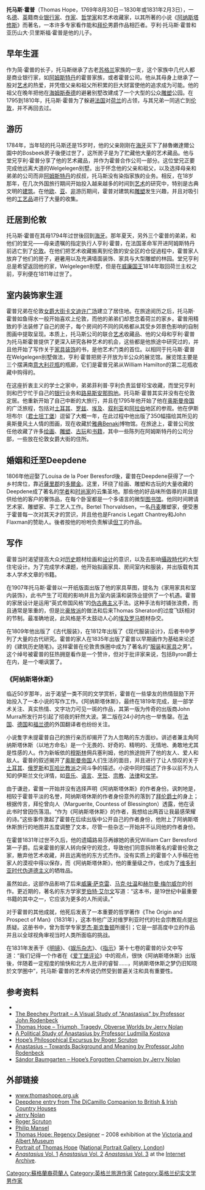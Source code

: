 {{No footnotes|time=2014-01-24T20:46:31+00:00}}
'''托马斯·霍普'''（Thomas Hope，1769年8月30日－1830年或1831年2月3日），一名[[德|德]]、[[英|英]]籍商业[[银行家|银行家]]、[[作家|作家]]、[[哲学家|哲学家]]和艺术收藏家，以其所著的小说《[[阿纳斯塔修斯|阿纳斯塔修斯]]》而著名，一本许多专家看作能和[[拜伦|拜伦]]男爵作品相匹者。亨利·托马斯·霍普和亚历山大·贝里斯福·霍普是他的儿子。

==早年生涯==
作为简·霍普的长子，托马斯继承了古老[[苏格兰|苏格兰]]家族的一支，这个家族中几代人都是商业银行家，如[[阿姆斯特丹|阿姆斯特丹]]的霍普家族，或者霍普公司。他从其母身上继承了一股对[[艺术|艺术]]的热爱，并凭借父亲和祖父所积累的巨大财富使他的追求成为可能。他的祖父在晚年把他在[[海姆斯泰德|海姆斯泰德]]的避暑别墅{{link-en|赫魯嫩達爾公園|Groenendaal Park}}改建成了一个大型的公众[[雕塑|雕塑]]公园。在1795到1810年，托马斯·霍普为了躲避[[法国|法国]]对[[荷兰|荷兰]]的占领，与其兄弟一同逃亡到[[伦敦|伦敦]]，并不再回去过。

==游历==
1784年，当年轻的托马斯还是15岁时，他的父亲刚刚在[[海牙|海牙]]买下了赫魯嫩達爾公園中的Bosbeek房子後便过世了，这所房子是为了贮藏他大量的艺术藏品。他与堂兄亨利·霍普分享了他的艺术藏品，并作为霍普合作公司一部分。这位堂兄正要完成他远离大道的Welgelegen别墅。出于怀念他的父亲和祖父，以及选择母亲和弟弟的公司而非[[阿姆斯特丹|阿姆斯特丹]]的叔叔，托马斯没有染指家族的业务。相反，在18岁那年，在几次外国旅行期间开始投入越来越多的时间到[[艺术|艺术]]的研究中，特别是古典文明的[[建筑|建筑]]。在他[[欧洲|欧]]、[[亚洲|亚]]、[[非洲|非]]游历期间，霍普对建筑和[[雕塑|雕塑]]发生兴趣，并且对吸引他的[[工艺品|工艺品]]进行了大量的收集。

==迁居到伦敦==
托马斯·霍普在其母1794年过世後回到[[海牙|海牙]]。那年夏天，另外三个霍普的弟弟，和他们的堂兄——母亲遗嘱的指定执行人亨利·霍普，在法国革命军开进阿姆斯特丹前逃亡到了[[伦敦|伦敦]]。在他们把艺术收藏搬离到伦敦的安全区的仓促過程中，霍普家人放弃了他们的房子，避暑用以及充满墙面装饰、家具与大型雕塑的林园。堂兄亨利总是希望返回他的家，Welgelegen别墅，但是在[[威廉国王|威廉国王]]1814年取回荷兰主权之前，亨利便在1811年过世了。

==室内装饰家生涯==
霍普兄弟在伦敦[[女爵大街|女爵大街]][[卡文迪许广场|卡文迪许广场]]建立了居住地。在旅途阅历之后，托马斯·霍普如鱼得水一般开始喜欢上伦敦，而他的弟弟们却思念着荷兰的家乡。霍普用精致的手法装修了自己的房子，每个房间的不同的风格都从其受乡郊景色影响的自制图画中提取呈现。本质上，托马斯公司的联合[[艺术|艺术]]收藏品、他的父母和亨利·霍普为托马斯霍普提供了更深入研究各种艺术的机会，这些都是他旅途中研究过的，并且他开始了写作关于[[家具|家具]][[装饰|装饰]]的书，是他艺术门类的首位。以相同于托马斯·霍普在Welgelegen别墅做法，亨利·霍普把房子开放为半公众的展览馆。展览馆主要是三个摆满南[[意大利|意大利]][[花瓶|花瓶]]的瓶廊，它们是霍普兄弟从William Hamilton的第二花瓶收藏中购得的。

在这座折衷主义的学士之家中，弟弟菲利普·亨利负责监督珍宝收藏，而堂兄亨利则和巴宁忙于自己的[[银行|银行]]业务和[[路易斯安那购地|路易斯安那购地]]。托马斯·霍普其实并没有在伦敦定居。他重新开始了自己中断的大旅行，并且在1795年他开始了他在[[奥斯曼帝国|奥斯曼帝国]]的广泛旅程，包括对[[土耳其|土耳其]]、[[罗兹|罗兹]]、[[埃及|埃及]]、[[叙利亚|叙利亚]]和[[阿拉伯|阿拉伯]]地区的参观。他在伊斯坦布尔（[[君士坦丁堡|君士坦丁堡]]）逗留了大概一年，在此过程中他出版了350幅描绘其所见的奥斯曼风土人情的图画，现在收藏於[[雅典|雅典]]Benaki博物馆。在旅途上，霍普公司放任他收藏了许多[[绘画|绘画]]、[[雕塑|雕塑]]、[[古玩|古玩]]和[[书籍|书籍]]，其中一些陈列在阿姆斯特丹的公司分部，一些放在伦敦女爵大街的住所。

==婚姻和迁至Deepdene==
1806年他迎娶了Louisa de la Poer Beresford後，霍普在Deepdene获得了一个乡村席位，靠近[[薩里郡|薩里郡]]的[[多爾金|多爾金]]。这里，环绕了绘画、雕塑和古玩的大量收藏的Deepdene成了著名的[[学者|学者]]和[[时尚家|时尚家]]的云集圣地。那些他的好品味所倡導的并且提供给他的客户的奢饰品，在每个卧室都是一个多语言的微型[[图书馆|图书馆]]。他同时间聘请艺术家、雕塑家、手工艺人工作。Bertel Thorvaldsen，一名[[丹麦|丹麦]]雕塑家，便受惠于霍普每一次对其天才的赏识，并且他也是Francis Legatt Chantrey和John Flaxman的赞助人。後者按他的吩咐负责解读[[但丁|但丁]]的作品。

==写作==
霍普当时渴望提高大众对[[历史|历史]]题材绘画和[[设计|设计]]的意识，以及去影响[[攝政時代|攝政時代]]的大型住宅设计。为了完成学术课题，他开始拟画家具、房间室内和服装，并出版载有其本人学术文章的书籍。

在1907年托马斯·霍普以一开纸版面出版了他的家具草图，提名为《家用家具和室内装饰》，此书产生了可观的影响并且为室内装潢和装饰业提供了一个机遇。霍普的家居设计是运用“英式帝国风格”的[[伪古典主义|伪古典主义]]手法。这种手法有时铺张浪费，而且通常是笨重的，但是比[[豪放派|豪放派]]的做法和后来Thomas Sheraton的过度飞跃相对的节制。最准确地说，此风格是不太鼓动人心的[[埃及|埃及]][[罗马|罗马]]题材杂交。

在1809年他出版了《古代服装》，在1812年出版了《现代服装设计》，后者书中罗列了大量的古代研究。霍普的家人在1835年出版了霍普以早期画作为基础来论述的《建筑历史随笔》。这样霍普在伦敦贵族圈中成为了著名的“[[服装|服装]]和[[家具|家具]]之男”。这个绰号被霍普的狂热拥趸看作是一个赞许，但对于批评家来说，包括Byron爵士在内，是一个嘲讽罢了。

===《阿纳斯塔休斯》===
临近50岁那年，出于渴望一类不同的文学赏析，霍普在一些挚友的热情鼓励下开始投入了一本小说的写作工作。《阿纳斯塔休斯》，最终在1819年完成，是一部学术关注、真实热情、文字功力可见一斑的作品，其第一版为传奇的出版商John Murra所发行并引起了彻夜的轩然大波。第二版在24小时内也一举售罄。在[[法国|法国]]、[[德国|德国]]和[[福兰德|福兰德]]的外国翻译者也纷纷关注。

小说隻字未提霍普自己的旅行亲历却揭开了为人忽略的东方面纱。讲述者兼主角阿纳斯塔休斯（以地方命名）是一个无畏的、好奇的、精明的、无情地、勇敢地尤其是性感的人。作为新皈依的[[穆斯林|穆斯林]]佣兵塞利姆，他的旅途抛开了他的友人、爱人和敌人。霍普的叙述揭开了[[奥斯曼帝国|奥斯曼帝国]]人们生活的面目，并且进行了让人惊叹的关于[[土耳其|土耳其]]、[[俄罗斯|俄罗斯]]和[[瓦哈比教派|瓦哈比教派]]之间斗争的描述。小说中同时描述了许多以前不为人知的伊斯兰文化详情，如[[音乐|音乐]]、[[语言|语言]]、[[烹饪|烹饪]]、[[宗教|宗教]]、[[法律|法律]]和[[文学|文学]]。

由于谦逊，霍普一开始并没有选择声明《阿纳斯塔休斯》的作者身份。讽刺地是，相较于霍普平淡的名誉，阿纳斯塔休斯的作者身份意外的落到了[[拜伦爵士|拜伦爵士]]的身上；根据传言，拜伦曾向人（Marguerite, Countess of Blessington）透露，他在读此书时曾因伤落泪。“作为《阿纳斯塔休斯》的作者，我想给出两首让我最感荣耀的诗。”这些事件激起了霍普在后续出版中公开自己的作者身份，他附上了阿纳斯塔休斯旅行的地图并五度调整了文本，尽管一些杂志一开始并不认同他的作者身份。

在霍普1831年过世不久后，他的遗孀路易莎再嫁她的表兄William Carr Beresford第一子爵。后来霍普的家人转向保守的观念，导致他们同意拆除著名的霍普伦敦之家，散弃他艺术收藏，并且远离他的东方式杰作。没有实质上的霍普个人手稿在他家人的漠视中得以保存，而《阿纳斯塔休斯》，他的重量级之作，也成为了[[维多利亚时代|维多利亚时代]][[伪道德主义|伪道德主义]]的牺牲品。

虽然如此，这部作品影响了后来[[威廉·萨克雷|威廉·萨克雷]]、[[马克·吐温|马克·吐温]]和[[赫尔曼·梅尔威尔|赫尔曼·梅尔威尔]]的创作。更近期的，著名的东方学家[[罗伯特·艾尔文|罗伯特·艾尔文]]写道：“这本书，是19世纪中最重要书籍的其中之一，它应该为更多的人所阅读。”

对于霍普的其他成就，他死后发表了一本重要的哲学著作《The Origin and Prospect of Man》（1831年），这本书他广泛对维罗利亚时代的社会宗教观点提出质疑。这册书中，曾为哲学专家[[罗杰·斯克鲁顿|罗杰·斯克鲁顿]]所援引；它是一部高度中立的作品并且以全球视角审视当时人类所面临的挑战。

在1831年发表于《[[明镜|明镜]]》、《[[娱乐杂志|娱乐杂志]]》、《[[指示|指示]]》第十七卷的霍普的讣文中写道：“我们记得一个作者在《[[爱丁堡评论|爱丁堡评论]]》中的观点，很快《阿纳斯塔休斯》出版後，伴随着一定程度的愉快和北方人批评的睿智……，阿纳斯塔休斯之梦仍旧知晓於文学圈中”，托马斯·霍普的艺术传说仍然受到普遍关注和具有重要性。

==参考资料==
*{{1911}}
*[https://web.archive.org/web/20150525211442/http://www.thomashope.org.uk/beechey.htm The Beechey Portrait – A Visual Study of "Anastasius" by Professor John Rodenbeck]
*[https://web.archive.org/web/20140611115449/http://www.thomashope.org.uk/triumph-tragedy.htm Thomas Hope – Triumph, Tragedy, Obverse Worlds by Jerry Nolan]
*[https://web.archive.org/web/20160311041443/http://www.thomashope.org.uk/kostova.htm A Political Study of Anastasius by Professor Ludmilla Kostova]
*[https://web.archive.org/web/20160312171519/http://www.thomashope.org.uk/philosophy.htm Hope’s Philosophical Excursus by Roger Scruton]
*[https://web.archive.org/web/20160313111116/http://www.thomashope.org.uk/background.htm Anastasius – Towards Background and Meaning by Professor John Rodenbeck]
*[https://web.archive.org/web/20160313050259/http://www.thomashope.org.uk/sandor.htm Sándor Baumgarten – Hope’s Forgotten Champion by Jerry Nolan]

==外部链接==
*[https://web.archive.org/web/20111004123105/http://www.thomashope.org.uk/ www.thomashope.org.uk]
*[https://web.archive.org/web/20071011194755/http://www.dicamillocompanion.com/Houses_hgpm.asp?ID=608 Deepdene entry from The DiCamillo Companion to British & Irish Country Houses]
*[http://www.jerrynolanwriter.com Jerry Nolan] {{Wayback|url=http://www.jerrynolanwriter.com/ |date=20210120172232 }}
*[http://www.roger-scruton.com Roger Scruton] {{Wayback|url=http://www.roger-scruton.com/ |date=20200112232331 }}
*[https://web.archive.org/web/20090217144922/http://philipmansel.com/index.asp?page=5 Philip Mansel]
*[http://www.vam.ac.uk/content/articles/t/thomas-hope/ Thomas Hope: Regency Designer] {{Wayback|url=http://www.vam.ac.uk/content/articles/t/thomas-hope/ |date=20210121194600 }} – 2008 exhibition at the [[Victoria_and_Albert_Museum|Victoria and Albert Museum]]
*[http://www.npg.org.uk/live/search/portrait.asp?search=ss&sText=Thomas+Hope&LinkID=mp02266&rNo=0&role=sit Portrait of Thomas Hope] {{Wayback|url=http://www.npg.org.uk/live/search/portrait.asp?search=ss&sText=Thomas+Hope&LinkID=mp02266&rNo=0&role=sit |date=20080914162414 }} ([[National_Portrait_Gallery,_London|National Portrait Gallery, London]]) <!--- public domain, but too small to upload--->
*[http://www.archive.org/details/anastasiusormemoi01hope ''Anastasius'' Vol. 1] [http://www.archive.org/details/anastasiusormemoi02hope ''Anastasius'' Vol. 2] [http://www.archive.org/details/anastasiusormemoi03hope ''Anastasius'' Vol. 3] at the [[Internet_Archive|Internet Archive]].

{{Authority control}}
{{DEFAULTSORT:Hope, Thomas}}

[[Category:蘇格蘭裔荷蘭人|Category:蘇格蘭裔荷蘭人]]
[[Category:英格兰旅游作家|Category:英格兰旅游作家]]
[[Category:英格兰纪实文学男作家|Category:英格兰纪实文学男作家]]